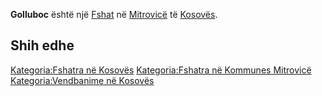 {{Fshat në Kosovës
 | Emri                = Golluboc
| sqi_N_name = Golluboc
| sqi_N_FULL_NAME_RO = Golluboc
| sqi_N_FULL_NAME_ND_RO = Golluboc
| sqi_N_SORT_NAME_RG = GOLLUBOC
| sqi_N_FULL_NAME_RG = Golluboc
| sqi_N_FULL_NAME_ND_RG = Golluboc
| sqi_V_name = Gollubovc
| sqi_V_FULL_NAME_RO = Gollubovc
| sqi_V_FULL_NAME_ND_RO = Gollubovc
| sqi_V_SORT_NAME_RG = GOLLUBOVC
| sqi_V_FULL_NAME_RG = Gollubovc
| sqi_V_FULL_NAME_ND_RG = Gollubovc
| srp_N_name = Golubovac
| srp_N_FULL_NAME_RO = Golubovac
| srp_N_FULL_NAME_ND_RO = Golubovac
| srp_N_SORT_NAME_RG = GOLUBOVAC
| srp_N_FULL_NAME_RG = Golubovac
| srp_N_FULL_NAME_ND_RG = Golubovac
| srp_NS_name = Голубовац
| srp_NS_FULL_NAME_RO = Голубовац
| srp_NS_FULL_NAME_ND_RO = Голубовац
| srp_NS_SORT_NAME_RG = ГОЛУБОВАЦ
| srp_NS_FULL_NAME_RG = Голубовац
| srp_NS_FULL_NAME_ND_RG = Голубовац

 | Emri (Rasa dhanore) = 
 | Figura              = 
 | Shteti              = Kosovo
 | Komuna              = Mitrovicë
 | Kodi postar         = 
 | Sipërfaqja          = 

 | Popullsia           = 

 | Regj. i popullsisë  = 
 | Dend. e popullsisë  = 
 | Faqja zyrtare       = 
 <!--- Koordinatat ----> 
 | Gjerësia            = 42.6
 | Gjatësia            = 20.783333
 | Lartësia            = 
}}
'''Golluboc''' është një [[Fshat]] në [[Mitrovicë]] të [[Kosovës]].

<!-- == Gjeografia == -->
<!-- == Historia == -->
<!-- == Demografia == -->
== Shih edhe ==
{{Komuna Mitrovicë}}
{{Kosovo-Administrata-Cung}}

[[Kategoria:Fshatra në Kosovës]]
[[Kategoria:Fshatra në Kommunes Mitrovicë]]
[[Kategoria:Vendbanime në Kosovës]]